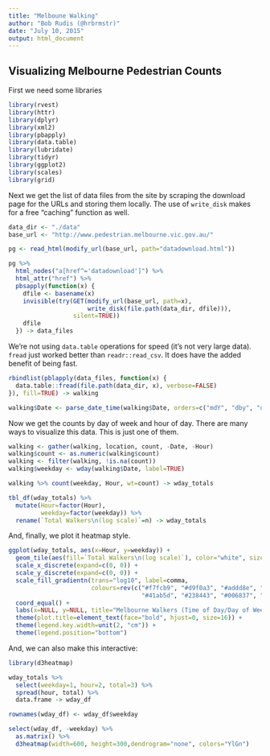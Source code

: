 ```yaml
---
title: "Melboune Walking"
author: "Bob Rudis (@hrbrmstr)"
date: "July 10, 2015"
output: html_document
---
```

## Visualizing Melbourne Pedestrian Counts

First we need some libraries

```r
library(rvest)
library(httr)
library(dplyr)
library(xml2)
library(pbapply)
library(data.table)
library(lubridate)
library(tidyr)
library(ggplot2)
library(scales)
library(grid)
```

Next we get the list of data files from the site by scraping the download page for the URLs and storing them locally. The use of `write_disk` makes for a free "caching" function as well.

```r
data_dir <- "./data"
base_url <- "http://www.pedestrian.melbourne.vic.gov.au/"

pg <- read_html(modify_url(base_url, path="datadownload.html"))

pg %>%
  html_nodes("a[href^='datadownload']") %>%
  html_attr("href") %>%
  pbsapply(function(x) {
    dfile <- basename(x)
    invisible(try(GET(modify_url(base_url, path=x),
                      write_disk(file.path(data_dir, dfile))),
                  silent=TRUE))
    dfile
  }) -> data_files
```

We're not using `data.table` operations for speed (it's not very large data). `fread` just worked better than `readr::read_csv`. It does have the added benefit of being fast.

```r
rbindlist(pblapply(data_files, function(x) {
  data.table::fread(file.path(data_dir, x), verbose=FALSE)
}), fill=TRUE) -> walking

walking$Date <- parse_date_time(walking$Date, orders=c("mdY", "dby", "dmY"))
```

Now we get the counts by day of week and hour of day. 
There are many ways to visualize this data. This is just one of them.

```r
walking <- gather(walking, location, count, -Date, -Hour)
walking$count <- as.numeric(walking$count)
walking <- filter(walking, !is.na(count))
walking$weekday <- wday(walking$Date, label=TRUE)

walking %>% count(weekday, Hour, wt=count) -> wday_totals

tbl_df(wday_totals) %>%
  mutate(Hour=factor(Hour),
         weekday=factor(weekday)) %>%
  rename(`Total Walkers\n(log scale)`=n) -> wday_totals
```

And, finally, we plot it heatmap style.

```r
ggplot(wday_totals, aes(x=Hour, y=weekday)) +
  geom_tile(aes(fill=`Total Walkers\n(log scale)`), color="white", size=2) +
  scale_x_discrete(expand=c(0, 0)) +
  scale_y_discrete(expand=c(0, 0)) +
  scale_fill_gradientn(trans="log10", label=comma,
                       colours=rev(c("#f7fcb9", "#d9f0a3", "#addd8e", "#78c679",
                                     "#41ab5d", "#238443", "#006837", "#004529"))) +
  coord_equal() +
  labs(x=NULL, y=NULL, title="Melbourne Walkers (Time of Day/Day of Week)\n") +
  theme(plot.title=element_text(face="bold", hjust=0, size=16)) +
  theme(legend.key.width=unit(2, "cm")) +
  theme(legend.position="bottom")
```

And, we can also make this interactive:

```r
library(d3heatmap)

wday_totals %>%
  select(weekday=1, hour=2, total=3) %>% 
  spread(hour, total) %>% 
  data.frame -> wday_df

rownames(wday_df) <- wday_df$weekday

select(wday_df, -weekday) %>% 
  as.matrix() %>% 
  d3heatmap(width=600, height=300,dendrogram="none", colors="YlGn")
```

